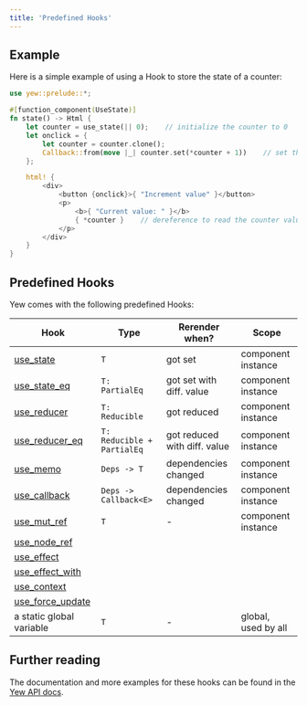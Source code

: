 ```yaml
---
title: 'Predefined Hooks'
---
```


## Example

Here is a simple example of using a Hook to store the state of a counter:

```rust
use yew::prelude::*;

#[function_component(UseState)]
fn state() -> Html {
    let counter = use_state(|| 0);    // initialize the counter to 0
    let onclick = {
        let counter = counter.clone();
        Callback::from(move |_| counter.set(*counter + 1))    // set the counter to a new state
    };

    html! {
        <div>
            <button {onclick}>{ "Increment value" }</button>
            <p>
                <b>{ "Current value: " }</b>
                { *counter }    // dereference to read the counter value
            </p>
        </div>
    }
}
```

## Predefined Hooks

Yew comes with the following predefined Hooks:

| Hook                     | Type                       | Rerender when?               | Scope               |
| ------------------------ | -------------------------- | ---------------------------- | ------------------- |
| [use_state]              | `T`                        | got set                      | component instance  |
| [use_state_eq]           | `T: PartialEq`             | got set with diff. value     | component instance  |
| [use_reducer]            | `T: Reducible`             | got reduced                  | component instance  |
| [use_reducer_eq]         | `T: Reducible + PartialEq` | got reduced with diff. value | component instance  |
| [use_memo]               | `Deps -> T`                | dependencies changed         | component instance  |
| [use_callback]           | `Deps -> Callback<E>`      | dependencies changed         | component instance  |
| [use_mut_ref]            | `T`                        | -                            | component instance  |
| [use_node_ref]           |
| [use_effect]             |
| [use_effect_with]        |
| [use_context]            |
| [use_force_update]       |
| a static global variable | `T`                        | -                            | global, used by all |

[use_state]: https://yew-rs-api.web.app/next/yew/functional/fn.use_state.html
[use_state_eq]: https://yew-rs-api.web.app/next/yew/functional/fn.use_state_eq.html
[use_reducer]: https://yew-rs-api.web.app/next/yew/functional/fn.use_reducer.html
[use_reducer_eq]: https://yew-rs-api.web.app/next/yew/functional/fn.use_reducer_eq.html
[use_memo]: https://yew-rs-api.web.app/next/yew/functional/fn.use_memo.html
[use_callback]: https://yew-rs-api.web.app/next/yew/functional/fn.use_callback.html
[use_mut_ref]: https://yew-rs-api.web.app/next/yew/functional/fn.use_mut_ref.html
[use_node_ref]: https://yew-rs-api.web.app/next/yew/functional/fn.use_node_ref.html
[use_effect]: https://yew-rs-api.web.app/next/yew/functional/fn.use_effect.html
[use_effect_with]: https://yew-rs-api.web.app/next/yew/functional/fn.use_effect_with.html
[use_context]: https://yew-rs-api.web.app/next/yew/functional/fn.use_context.html
[use_force_update]: https://yew-rs-api.web.app/next/yew/functional/fn.use_force_update.html

## Further reading

The documentation and more examples for these hooks can be found in the [Yew API docs](https://yew-rs-api.web.app/next/yew/functional/).
